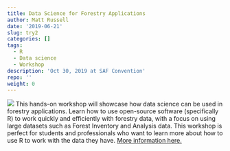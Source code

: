 ```yaml
---
title: Data Science for Forestry Applications
author: Matt Russell
date: '2019-06-21'
slug: try2
categories: []
tags:
  - R
  - Data science
  - Workshop
description: 'Oct 30, 2019 at SAF Convention'
repo: ''
weight: 0
---
```


 ![](https://www.eforester.org/images/2019%20Convention/SAF%202019%20convention%20logo%20color.png)
This hands-on workshop will showcase how data science can be used in forestry applications. Learn how to use open-source software (specifically R) to work quickly and efficiently with forestry data, with a focus on using large datasets such as Forest Inventory and Analysis data. This workshop is perfect for students and professionals who want to learn more about how to use R to work with the data they have. [More information here.](https://www.eforester.org/Safconvention/Program/Workshops/Safconvention/Program/Workshops.aspx?hkey=1b8780ac-ab3c-4077-b5d7-b82d9a9f9df6)
